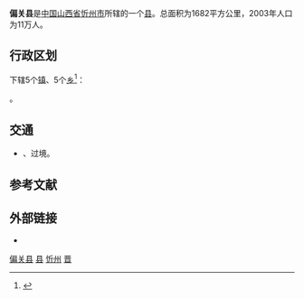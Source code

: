 {{Infobox China County
|map=ChinaXinzhouPianguan.png
|map_caption=偏关县在忻州市的位置
|Photo =File:晋北古城门偏关头——2012-05-22 - panoramio.jpg
|Photoname=[[偏頭關|偏頭關]]
|Belong = [[山西省|山西省]][[忻州市|忻州市]]
}}

'''偏关县'''是[[中国|中国]][[山西省|山西省]][[忻州市|忻州市]]所辖的一个[[县|县]]。总面积为1682平方公里，2003年人口为11万人。

== 行政区划 ==
{{PAGENAMEBASE}}下辖5个[[行政建制镇|镇]]、5个[[乡_(中华人民共和国)|乡]]<ref>{{PRC admin/ref sgc|14/09/32}}</ref>：

{{PRC admin/children|14/09/32}}。

== 交通 ==
* {{中国国道名|209}}、{{中国国道名|336}}过境。

== 参考文献 ==
{{reflist}}

== 外部链接 ==
* {{Official website|http://www.pianguan.gov.cn/|name=偏关县人民政府门户网站}}

{{偏关县行政区划}}
{{忻州市行政区划}}
{{山西行政区划}}
{{国家级贫困县|前}}

[[Category:偏关县|]]
[[Category:忻州区县市|县]]
[[Category:山西省县份|忻州]]
[[Category:原国家级贫困县|晋]]